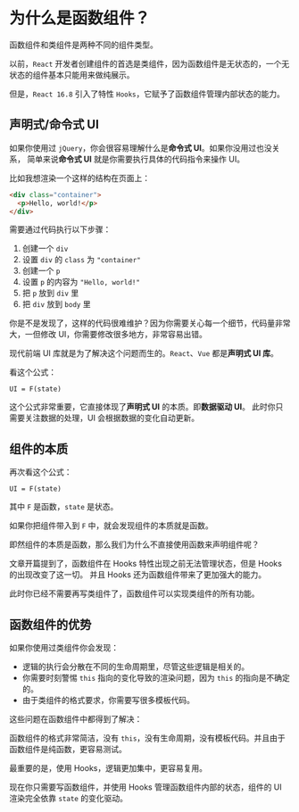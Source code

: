 # 为什么是函数组件？

函数组件和类组件是两种不同的组件类型。

以前，`React` 开发者创建组件的首选是类组件，因为函数组件是无状态的，一个无状态的组件基本只能用来做纯展示。

但是，`React 16.8` 引入了特性 `Hooks`，它赋予了函数组件管理内部状态的能力。

## 声明式/命令式 UI

如果你使用过 `jQuery`，你会很容易理解什么是**命令式 UI**。如果你没用过也没关系，
简单来说**命令式 UI** 就是你需要执行具体的代码指令来操作 UI。

比如我想渲染一个这样的结构在页面上：

```html
<div class="container">
  <p>Hello, world!</p>
</div>
```

需要通过代码执行以下步骤：

1. 创建一个 `div`
2. 设置 `div` 的 `class` 为 `"container"`
3. 创建一个 `p`
4. 设置 `p` 的内容为 `"Hello, world!"`
5. 把 `p` 放到 `div` 里
6. 把 `div` 放到 `body` 里

你是不是发现了，这样的代码很难维护？因为你需要关心每一个细节，代码量非常大，一但修改 UI，你需要修改很多地方，非常容易出错。

现代前端 UI 库就是为了解决这个问题而生的。`React`、`Vue` 都是**声明式 UI 库**。

看这个公式：

`UI = F(state)`

这个公式非常重要，它直接体现了**声明式 UI** 的本质。即**数据驱动 UI**。
此时你只需要关注数据的处理，UI 会根据数据的变化自动更新。

## 组件的本质

再次看这个公式：

`UI = F(state)`

其中 `F` 是函数，`state` 是状态。

如果你把组件带入到 `F` 中，就会发现组件的本质就是函数。

即然组件的本质是函数，那么我们为什么不直接使用函数来声明组件呢？

文章开篇提到了，函数组件在 Hooks 特性出现之前无法管理状态，但是 Hooks 的出现改变了这一切。
并且 Hooks 还为函数组件带来了更加强大的能力。

此时你已经不需要再写类组件了，函数组件可以实现类组件的所有功能。

## 函数组件的优势

如果你使用过类组件你会发现：

- 逻辑的执行会分散在不同的生命周期里，尽管这些逻辑是相关的。
- 你需要时刻警惕 `this` 指向的变化导致的渲染问题，因为 `this` 的指向是不确定的。
- 由于类组件的格式要求，你需要写很多模板代码。

这些问题在函数组件中都得到了解决：

函数组件的格式非常简洁，没有 `this`，没有生命周期，没有模板代码。并且由于函数组件是纯函数，更容易测试。

最重要的是，使用 Hooks，逻辑更加集中，更容易复用。

现在你只需要写函数组件，并使用 Hooks 管理函数组件内部的状态，组件的 UI 渲染完全依靠 `state` 的变化驱动。
